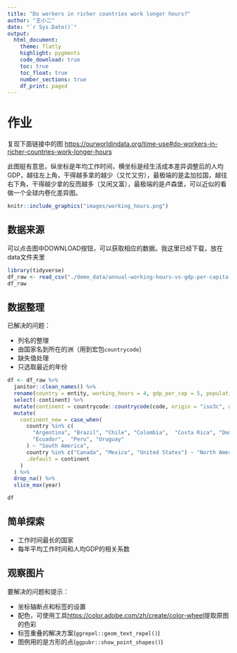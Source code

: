 ```yaml
---
title: "Do workers in richer countries work longer hours?"
author: "王小二"
date: "`r Sys.Date()`"
output: 
  html_document:
    theme: flatly
    highlight: pygments
    code_download: true
    toc: true
    toc_float: true
    number_sections: true
    df_print: paged
---
```



# 作业

复现下面链接中的图
<https://ourworldindata.org/time-use#do-workers-in-richer-countries-work-longer-hours>

此图挺有意思，纵坐标是年均工作时间，横坐标是经生活成本差异调整后的人均GDP，越往左上角，干得越多拿的越少（又忙又穷），最极端的是孟加拉国，越往右下角，干得越少拿的反而越多（又闲又富），最极端的是卢森堡，可以近似的看做一个全球内卷化差异图。

```r
knitr::include_graphics("images/working_hours.png")
```


## 数据来源

可以点击图中DOWNLOAD按钮，可以获取相应的数据。我这里已经下载，放在data文件夹里

```r
library(tidyverse)
df_raw <- read_csv("./demo_data/annual-working-hours-vs-gdp-per-capita-pwt.csv")
df_raw
```


## 数据整理

已解决的问题：

- 列名的整理
- 由国家名到所在的洲（用到宏包`countrycode`）
- 缺失值处理
- 只选取最近的年份

```r
df <- df_raw %>%
  janitor::clean_names() %>%
  rename(country = entity, working_hours = 4, gdp_per_cap = 5, population = 6) %>%
  select(-continent) %>%
  mutate(continent = countrycode::countrycode(code, origin = "iso3c", destination = "continent")) %>%
  mutate(
    continent_new = case_when(
      country %in% c(
        "Argentina", "Brazil", "Chile", "Colombia",  "Costa Rica", "Dominican Republic", 
        "Ecuador",  "Peru", "Uruguay"
      ) ~ "South America",
      country %in% c("Canada", "Mexico", "United States") ~ "North America",
      .default = continent
    )
  ) %>% 
  drop_na() %>%
  slice_max(year)

df
```


## 简单探索

- 工作时间最长的国家
- 每年平均工作时间和人均GDP的相关系数




## 观察图片

要解决的问题和提示：

- 坐标轴断点和标签的设置
- 配色，可使用工具<https://color.adobe.com/zh/create/color-wheel>提取原图的色彩
- 标签重叠的解决方案(`ggrepel::geom_text_repel()`)
- 图例用的是方形的点(`ggpubr::show_point_shapes()`)


